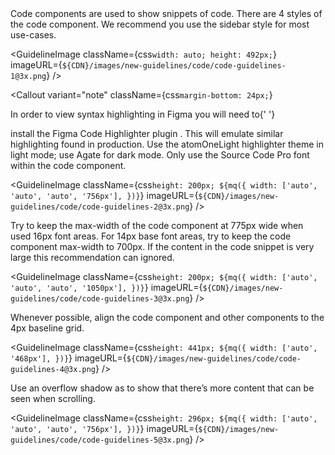 
<Body
  className={css`
    margin-top: 24px;
    margin-bottom: 24px;
  `}
>
  Code components are used to show snippets of code.
</Body>

<Body>
  There are 4 styles of the code component. We recommend you use the sidebar
  style for most use-cases.
</Body>

<GuidelineImage
  className={css`
    width: auto;
    height: 492px;
  `}
  imageURL={`${CDN}/images/new-guidelines/code/code-guidelines-1@3x.png`}
/>

<Callout
  variant="note"
  className={css`
    margin-bottom: 24px;
  `}
>
  In order to view syntax highlighting in Figma you will need to{' '}
  <Link
    className={css`
      font-size: inherit;
    `}
    href="https://www.figma.com/community/plugin/764836637878472379/Figma-Code-Highlighter"
  >
    install the Figma Code Highlighter plugin
  </Link>
  . This will emulate similar highlighting found in production. Use the
  atomOneLight highlighter theme in light mode; use Agate for dark mode.
</Callout>

<Body>Only use the Source Code Pro font within the code component.</Body>

<GuidelineImage
  className={css`
    height: 200px;
    ${mq({
      width: ['auto', 'auto', 'auto', '756px'],
    })}
  `}
  imageURL={`${CDN}/images/new-guidelines/code/code-guidelines-2@3x.png`}
/>

<Body>
  Try to keep the max-width of the code component at 775px wide when used 16px
  font areas. For 14px base font areas, try to keep the code component max-width
  to 700px. If the content in the code snippet is very large this recommendation
  can ignored.
</Body>

<GuidelineImage
  className={css`
    height: 200px;
    ${mq({
      width: ['auto', 'auto', 'auto', '1050px'],
    })}
  `}
  imageURL={`${CDN}/images/new-guidelines/code/code-guidelines-3@3x.png`}
/>

<Body>
  Whenever possible, align the code component and other components to the 4px
  baseline grid.
</Body>

<GuidelineImage
  className={css`
    height: 441px;
    ${mq({
      width: ['auto', '468px'],
    })}
  `}
  imageURL={`${CDN}/images/new-guidelines/code/code-guidelines-4@3x.png`}
/>

<Body>
  Use an overflow shadow as to show that there’s more content that can be seen
  when scrolling.
</Body>

<GuidelineImage
  className={css`
    height: 296px;
    ${mq({
      width: ['auto', 'auto', 'auto', '756px'],
    })}
  `}
  imageURL={`${CDN}/images/new-guidelines/code/code-guidelines-5@3x.png`}
/>
